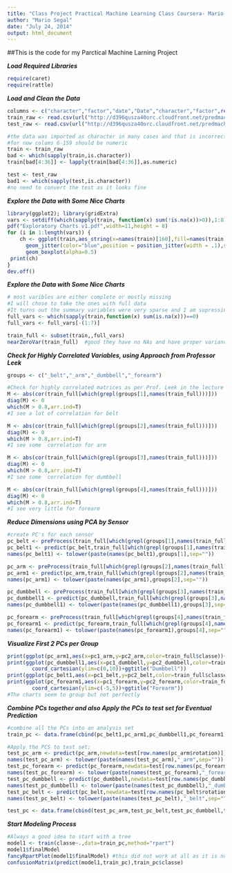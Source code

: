 ```yaml
---
title: "Class Project Practical Machine Learning Class Coursera- Mario Segal"
author: "Mario Segal"
date: "July 24, 2014"
output: html_document
---
```


##This is the code for my Parctical Machine Larning Project

***Load Required Libraries***
```r
require(caret)
require(rattle)
```

***Load and Clean the Data***
```r
columns <- c("character","factor","date","Date","character","factor",rep("numeric",153),"factor")
train_raw <- read.csv(url("http://d396qusza40orc.cloudfront.net/predmachlearn/pml-training.csv"),header=T,strip.white=T,stringsAsFactors=F)
test_raw <- read.csv(url("http://d396qusza40orc.cloudfront.net/predmachlearn/pml-testing.csv"),header=T,strip.white=T,stringsAsFactors=F)

#the data was imported as character in many cases and that is incorrect, let's fix that
#for now colums 6-159 should be numeric
train <- train_raw
bad <- which(sapply(train,is.character))
train[bad[4:36]] <- lapply(train[bad[4:36]],as.numeric)

test <- test_raw
bad1 <- which(sapply(test,is.character))
#no need to convert the test as it looks fine
```

***Explore the Data with Some Nice Charts***
```r
library(ggplot2); library(gridExtra)
vars <- setdiff(which(sapply(train, function(x) sum(!is.na(x))>0)),1:8)
pdf("Exploratory Charts v1.pdf",width=11,height = 8)
for (i in 1:length(vars)) {
    ch <- ggplot(train,aes_string(x=names(train)[160],fill=names(train)[160],y=names(train)[vars[i]]))+theme_bw()+
      geom_jitter(color="blue",position = position_jitter(width = .1),size=1)+theme(legend.position="none")+ 
      geom_boxplot(alpha=0.5)
 print(ch)
}
dev.off()
```

***Explore the Data with Some Nice Charts***
```r
# most varibles are either complete or mostly missing
#I will chose to take the ones with full data
#It turns out the summary variables were very sparse and I am supressing those
full_vars <- which(sapply(train,function(x) sum(is.na(x)))==0)
full_vars <- full_vars[-(1:7)]

train_full <- subset(train,,full_vars)
nearZeroVar(train_full)  #good they have no NAs and have proper variance
```

***Check for Highly Correlated Variables, using Approach from Professor Leek***
```r
groups <- c("_belt","_arm","_dumbbell","_forearm")

#Check for highly correlated matrices as per Prof. Leek in the lecture
M <- abs(cor(train_full[which(grepl(groups[1],names(train_full)))]))
diag(M) <- 0
which(M > 0.8,arr.ind=T)
#I see a lot of correlation for belt

M <- abs(cor(train_full[which(grepl(groups[2],names(train_full)))]))
diag(M) <- 0
which(M > 0.8,arr.ind=T)
#I see some  correlation for arm

M <- abs(cor(train_full[which(grepl(groups[3],names(train_full)))]))
diag(M) <- 0
which(M > 0.8,arr.ind=T)
#I see some  correlation for dumbbell

M <- abs(cor(train_full[which(grepl(groups[4],names(train_full)))]))
diag(M) <- 0
which(M > 0.8,arr.ind=T)
#I see very little for forearm
```

***Reduce Dimensions using PCA by Sensor***
```r
#create PC's for each sensor
pc_belt <- preProcess(train_full[which(grepl(groups[1],names(train_full)))],method="pca")
pc_belt1 <- predict(pc_belt,train_full[which(grepl(groups[1],names(train_full)))])
names(pc_belt1) <- tolower(paste(names(pc_belt1),groups[1],sep=""))

pc_arm <- preProcess(train_full[which(grepl(groups[2],names(train_full)))],method="pca")
pc_arm1 <- predict(pc_arm,train_full[which(grepl(groups[2],names(train_full)))])
names(pc_arm1) <- tolower(paste(names(pc_arm1),groups[2],sep=""))

pc_dumbbell <- preProcess(train_full[which(grepl(groups[3],names(train_full)))],method="pca")
pc_dumbbell1 <- predict(pc_dumbbell,train_full[which(grepl(groups[3],names(train_full)))])
names(pc_dumbbell1) <- tolower(paste(names(pc_dumbbell1),groups[3],sep=""))

pc_forearm <- preProcess(train_full[which(grepl(groups[4],names(train_full)))],method="pca")
pc_forearm1 <- predict(pc_forearm,train_full[which(grepl(groups[4],names(train_full)))])
names(pc_forearm1) <- tolower(paste(names(pc_forearm1),groups[4],sep=""))
```

***Visualize First 2 PCs per Group***
```r
print(ggplot(pc_arm1,aes(x=pc1_arm,y=pc2_arm,color=train_full$classe))+geom_point()+ggtitle("Arm"))
print(ggplot(pc_dumbbell1,aes(x=pc1_dumbbell,y=pc2_dumbbell,color=train_full$classe))+geom_point()+
        coord_cartesian(ylim=c(0,10))+ggtitle("Dumbbell"))
print(ggplot(pc_belt1,aes(x=pc1_belt,y=pc2_belt,color=train_full$classe))+geom_point()+ggtitle("Belt"))
print(ggplot(pc_forearm1,aes(x=pc1_forearm,y=pc2_forearm,color=train_full$classe))+geom_point()+
        coord_cartesian(ylim=c(-5,5))+ggtitle("Forearm"))
#The charts seem to group but not perfectly
```

***Combine PCs together and also Apply the PCs to test set for Eventual Prediction***
```r
#combine all the PCs into an analysis set
train_pc <- data.frame(cbind(pc_belt1,pc_arm1,pc_dumbbell1,pc_forearm1),classe=train_full$classe)

#Apply the PCS to test set;
test_pc_arm <- predict(pc_arm,newdata=test[row.names(pc_arm$rotation)])
names(test_pc_arm) <- tolower(paste(names(test_pc_arm),"_arm",sep=""))
test_pc_forearm <- predict(pc_forearm,newdata=test[row.names(pc_forearm$rotation)])
names(test_pc_forearm) <- tolower(paste(names(test_pc_forearm),"_forearm",sep=""))
test_pc_dumbbell <- predict(pc_dumbbell,newdata=test[row.names(pc_dumbbell$rotation)])
names(test_pc_dumbbell) <- tolower(paste(names(test_pc_dumbbell),"_dumbbell",sep=""))
test_pc_belt <- predict(pc_belt,newdata=test[row.names(pc_belt$rotation)])
names(test_pc_belt) <- tolower(paste(names(test_pc_belt),"_belt",sep=""))

test_pc <- data.frame(cbind(test_pc_arm,test_pc_belt,test_pc_dumbbell,test_pc_forearm))
```

***Start Modeling Process***
```r
#Always a good idea to start with a tree
model1 <- train(classe~.,data=train_pc,method="rpart") 
model1$finalModel   
fancyRpartPlot(model1$finalModel) #this did not work at all as it is not predicting C or E
confusionMatrix(predict(model1,train_pc),train_pc$classe)
```